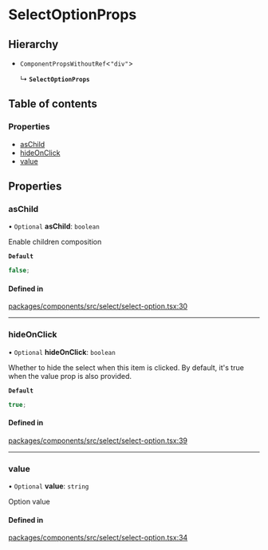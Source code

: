# SelectOptionProps

## Hierarchy

- `ComponentPropsWithoutRef`\<`"div"`\>

  ↳ **`SelectOptionProps`**

## Table of contents

### Properties

- [asChild](props.md#aschild)
- [hideOnClick](props.md#hideonclick)
- [value](props.md#value)

## Properties

### asChild

• `Optional` **asChild**: `boolean`

Enable children composition

**`Default`**

```ts
false;
```

#### Defined in

[packages/components/src/select/select-option.tsx:30](https://github.com/vtex/shoreline/blob/9cdfd7505/packages/components/src/select/select-option.tsx#L30)

---

### hideOnClick

• `Optional` **hideOnClick**: `boolean`

Whether to hide the select when this item is clicked. By default, it's true when the value prop is also provided.

**`Default`**

```ts
true;
```

#### Defined in

[packages/components/src/select/select-option.tsx:39](https://github.com/vtex/shoreline/blob/9cdfd7505/packages/components/src/select/select-option.tsx#L39)

---

### value

• `Optional` **value**: `string`

Option value

#### Defined in

[packages/components/src/select/select-option.tsx:34](https://github.com/vtex/shoreline/blob/9cdfd7505/packages/components/src/select/select-option.tsx#L34)
